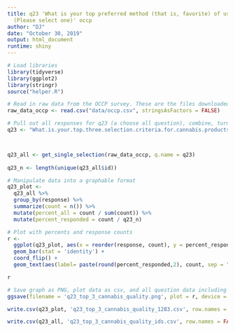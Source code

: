 ```yaml
---
title: q23 'What is your top preferred method (that is, favorite) of using cannabis?
  (Please select one)' occp
author: "DJ"
date: "October 30, 2019"
output: html_document
runtime: shiny
---
```



```r
# Load libraries
library(tidyverse)
library(ggplot2)
library(stringr)
source("helper.R")
```

```r
# Read in raw data from the OCCP survey. These are the files downloaded from survey monkey saved as a .csv
raw_data_occp <- read.csv("data/occp.csv", stringsAsFactors = FALSE)
```

```r
# Pull out all responses for q23 (a choose all question), combine, turn into a tidy data format for further processing then determine 'question n'
q23 <- "What.is.your.top.three.selection.criteria.for.cannabis.products."



q23_all <- get_single_selection(raw_data_occp, q.name = q23)
  
q23_n <- length(unique(q23_all$id))
```

```r
# Manipulate data into a graphable format
q23_plot <-
  q23_all %>%
  group_by(response) %>%
  summarize(count = n()) %>%
  mutate(percent_all = count / sum(count)) %>%
  mutate(percent_responded = count / q23_n)
```

```r
# Plot with percents and response counts
r <- 
  ggplot(q23_plot, aes(x = reorder(response, count), y = percent_responded)) +
  geom_bar(stat = 'identity') +
  coord_flip() +
  geom_text(aes(label= paste(round(percent_responded,2), count, sep = "***")))

r
```

```r
# Save graph as PNG, plot data as csv, and all question data including response IDs as csv (save question n and N at end of plot file as "_x.x")
ggsave(filename = 'q23_top_3_cannabis_quality.png', plot = r, device = 'png')

write.csv(q23_plot, 'q23_top_3_cannabis_quality_1283.csv', row.names = FALSE)

write.csv(q23_all, 'q23_top_3_cannabis_quality_ids.csv', row.names = FALSE)
```
